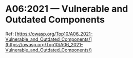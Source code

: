 # A06:2021 &mdash; Vulnerable and Outdated Components

Ref: [https://owasp.org/Top10/A06_2021-Vulnerable_and_Outdated_Components/](https://owasp.org/Top10/A06_2021-Vulnerable_and_Outdated_Components/)